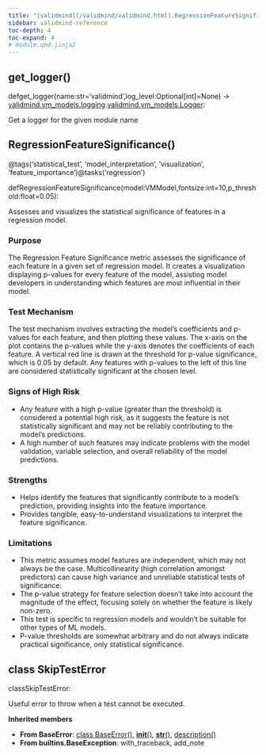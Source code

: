 ```yaml
---
title: "[validmind](/validmind/validmind.html).RegressionFeatureSignificance"
sidebar: validmind-reference
toc-depth: 4
toc-expand: 4
# module.qmd.jinja2
---
```


## get_logger<span class='muted'>()</span>

<!-- signatures.jinja2 -->

::: {.signature}

<span class="kw">def</span><span class="name">get_logger</span>(<span class="params"><span class="n">name</span><span class="p">:</span><span class="nb">str</span><span class="o">=</span><span class="s1">'validmind'</span><span class="muted">,</span></span><span class="params"><span class="n">log_level</span><span class="p">:</span><span class="n">Optional</span><span class="p">\[</span><span class="nb">int</span><span class="p">\]</span><span class="o">=</span><span class="kc">None</span></span>)<span class="p"> → </span><span class="return-annotation"><a href="/validmind/validmind/vm_models.html#class-logging">validmind.vm_models.logging</a><span class="o">.</span><a href="/validmind/validmind/vm_models.html#class-logger">validmind.vm_models.Logger</a></span>:

:::

<!-- docstring.jinja2 -->

Get a logger for the given module name

<!-- function.qmd.jinja2 -->

## RegressionFeatureSignificance[()]{.muted}

<!-- signatures.jinja2 -->

::: {.signature}

<span class="decorators"><span class="decorator">@<span class="n">tags(<span class="s">'statistical_test'</span>, <span class="s">'model_interpretation'</span>, <span class="s">'visualization'</span>, <span class="s">'feature_importance'</span>)</span></span><span class="decorator">@<span class="n">tasks(<span class="s">'regression'</span>)</span></span></span>

<span class="kw">def</span><span class="name">RegressionFeatureSignificance</span>(<span class="params"><span class="n">model</span><span class="p">:</span><span class="n">VMModel</span><span class="muted">,</span></span><span class="params"><span class="n">fontsize</span><span class="p">:</span><span class="nb">int</span><span class="o">=</span><span class="kc">10</span><span class="muted">,</span></span><span class="params"><span class="n">p_threshold</span><span class="p">:</span><span class="nb">float</span><span class="o">=</span><span class="kc">0.05</span></span>):

:::

<!-- docstring.jinja2 -->

Assesses and visualizes the statistical significance of features in a regression model.

### Purpose

The Regression Feature Significance metric assesses the significance of each feature in a given set of regression model. It creates a visualization displaying p-values for every feature of the model, assisting model developers in understanding which features are most influential in their model.

### Test Mechanism

The test mechanism involves extracting the model's coefficients and p-values for each feature, and then plotting these values. The x-axis on the plot contains the p-values while the y-axis denotes the coefficients of each feature. A vertical red line is drawn at the threshold for p-value significance, which is 0.05 by default. Any features with p-values to the left of this line are considered statistically significant at the chosen level.

### Signs of High Risk

- Any feature with a high p-value (greater than the threshold) is considered a potential high risk, as it suggests the feature is not statistically significant and may not be reliably contributing to the model's predictions.
- A high number of such features may indicate problems with the model validation, variable selection, and overall reliability of the model predictions.

### Strengths

- Helps identify the features that significantly contribute to a model's prediction, providing insights into the feature importance.
- Provides tangible, easy-to-understand visualizations to interpret the feature significance.

### Limitations

- This metric assumes model features are independent, which may not always be the case. Multicollinearity (high correlation amongst predictors) can cause high variance and unreliable statistical tests of significance.
- The p-value strategy for feature selection doesn't take into account the magnitude of the effect, focusing solely on whether the feature is likely non-zero.
- This test is specific to regression models and wouldn't be suitable for other types of ML models.
- P-value thresholds are somewhat arbitrary and do not always indicate practical significance, only statistical significance.

<!-- class.qmd.jinja2 -->

## [class]{.muted} SkipTestError

<!-- signatures.jinja2 -->

::: {.signature}

<span class="kw">class</span><span class="name">SkipTestError</span>:

:::

<!-- docstring.jinja2 -->

Useful error to throw when a test cannot be executed.

**Inherited members**

- **From BaseError**: [class BaseError[()]{.muted}](#class-baseerror), [__init__[()]{.muted}](#__init__), [__str__[()]{.muted}](#__str__), [description[()]{.muted}](#description)
- **From builtins.BaseException**: with_traceback, add_note
